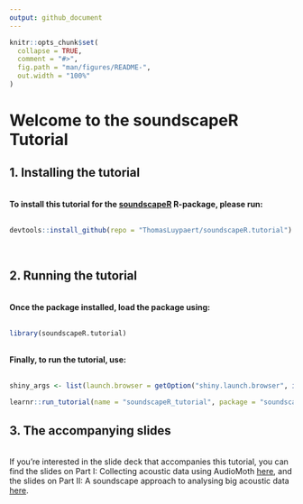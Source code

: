 ```yaml
---
output: github_document
---
```


<!-- README.md is generated from README.Rmd. Please edit that file -->

```r
knitr::opts_chunk$set(
  collapse = TRUE,
  comment = "#>",
  fig.path = "man/figures/README-",
  out.width = "100%"
)
```

# Welcome to the soundscapeR Tutorial 

## 1. Installing the tutorial
\
**To install this tutorial for the [soundscapeR]() R-package, please run:** \
\
```r

devtools::install_github(repo = "ThomasLuypaert/soundscapeR.tutorial")

```
\

## 2. Running the tutorial
\
**Once the package installed, load the package using:** \
\
```r

library(soundscapeR.tutorial)

```
\
**Finally, to run the tutorial, use:** \
\
```r

shiny_args <- list(launch.browser = getOption("shiny.launch.browser", interactive()))

learnr::run_tutorial(name = "soundscapeR_tutorial", package = "soundscapeR.tutorial", shiny_args = shiny_args)

```

## 3. The accompanying slides
\
If you're interested in the slide deck that accompanies this tutorial, you can find the slides on Part I: Collecting acoustic data using AudioMoth [here](https://docs.google.com/presentation/d/1u42EZRPJVxk1hHQiKCxqK2VJ4bP-ZLObOFvDajZf9zo/edit?usp=sharing), and the slides on Part II: A soundscape approach to analysing big acoustic data [here](https://docs.google.com/presentation/d/13xTOucQI4DPDWQnhJ2pYWqrXHzV0mu6LQm0ERheTXJI/edit?usp=sharing). 
